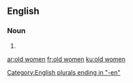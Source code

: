==English==

===Noun===
{{head|en|noun plural form|head=[[old]] [[women]]}}

# {{plural of|old woman|lang=en}}

[[Category:English plurals ending in "-en"]]

[[ar:old women]]
[[fr:old women]]
[[ku:old women]]